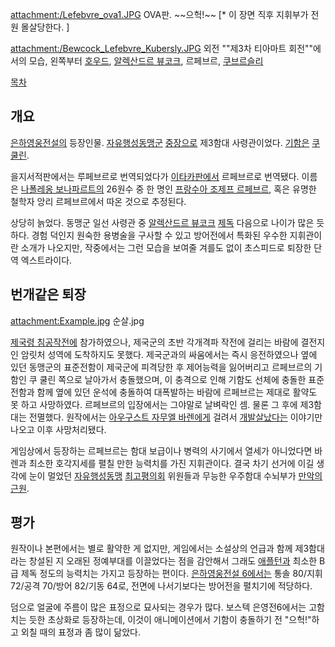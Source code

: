 attachment:/Lefebvre_ova1.JPG
OVA판. ~~으헉!~~ [* 이 장면 직후 지휘부가 전원 몰살당한다. ]

attachment:/Bewcock_Lefebvre_Kubersly.JPG
외전 ""제3차 티아마트 회전""에서의 모습, 왼쪽부터 [[호우드]], [[알렉산드르 뷰코크]], 르페브르, [[쿠브르슬리]]

[[목차]]
== 개요 ==
[[은하영웅전설]]의 등장인물. [[자유행성동맹군]] [[중장]]으로 제3함대 사령관이었다. [[기함]]은 [[쿠 쿨린]].

을지서적판에서는 루페브르로 번역되었다가 [[이타카]]판에서 르페브르로 번역됐다. 이름은 [[나폴레옹 보나파르트]]의 26원수 중 한 명인 [[프랑수아 조제프 르페브르]], 혹은 유명한 철학자 앙리 르페브르에서 따온 것으로 추정된다.

상당히 늙었다. 동맹군 일선 사령관 중 [[알렉산드르 뷰코크]] [[제독]] 다음으로 나이가 많은 듯하다. 경험 덕인지 원숙한 용병술을 구사할 수 있고 방어전에서 특화된 우수한 지휘관이란 소개가 나오지만, 작중에서는 그런 모습을 보여줄 겨를도 없이 초스피드로 퇴장한 단역 엑스트라이다.

== 번개같은 퇴장 ==
attachment:Example.jpg
순살.jpg

[[제국령 침공작전]]에 참가하였으나, 제국군의 초반 각개격파 작전에 걸리는 바람에 결전지인 암릿처 성역에 도착하지도 못했다. 제국군과의 싸움에서는 즉시 응전하였으나 옆에 있던 동맹군의 표준전함이 제국군에 피격당한 후 제어능력을 잃어버리고 르페브르의 기함인 쿠 쿨린 쪽으로 날아가서 충돌했으며, 이 충격으로 인해 기함도 선체에 충돌한 표준전함과 함께 옆에 있던 운석에 충돌하여 대폭발하는 바람에 르페브르는 제대로 활약도 못 하고 사망하였다. 르페브르의 입장에서는 그야말로 날벼락인 셈. 물론 그 후에 제3함대는 전멸했다. 원작에서는 [[아우구스트 자무엘 바렌]]에게 걸려서 [[개발살]]났다는 이야기만 나오고 이후 사망처리됐다.

게임상에서 등장하는 르페브르는 함대 보급이나 병력의 사기에서 열세가 아니었다면 바렌과 최소한 호각지세를 펼칠 만한 능력치를 가진 지휘관이다. 결국 차기 선거에 이길 생각에 눈이 멀었던 [[자유행성동맹]] [[최고평의회]] 위원들과 무능한 우주함대 수뇌부가 [[만악의 근원]].

== 평가 ==
원작이나 본편에서는 별로 활약한 게 없지만, 게임에서는 소설상의 언급과 함께 제3함대라는 창설된 지 오래된 정예부대를 이끌었다는 점을 감안해서 그래도 [[애플턴]]과 최소한 B급 제독 정도의 능력치는 가지고 등장하는 편이다. [[은하영웅전설 6]]에서는 통솔 80/지휘 72/공격 70/방어 82/기동 64로, 전면에 나서기보다는 방어전을 펼치기에 적당하다.

덤으로 얼굴에 주름이 많은 표정으로 묘사되는 경우가 많다. 보스텍 은영전6에서는 고함치는 듯한 초상화로 등장하는데, 이것이 애니메이션에서 기함이 충돌하기 전 "으헉!"하고 외칠 때의 표정과 좀 많이 닮았다.
